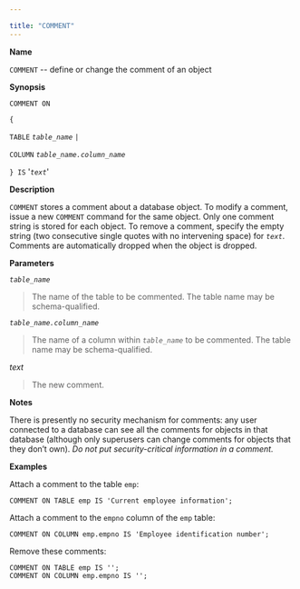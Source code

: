 ---

title: "COMMENT"
---

<div id="comment" class="registered_link"></div>

**Name**

`COMMENT` -- define or change the comment of an object

**Synopsis**

`COMMENT ON`

`{`

  `TABLE` *`table_name`* `|`

  `COLUMN` *`table_name.column_name`*

`} IS` \'*`text`*'

**Description**

`COMMENT` stores a comment about a database object. To modify a comment, issue a new `COMMENT` command for the same object. Only one comment string is stored for each object. To remove a comment, specify the empty string (two consecutive single quotes with no intervening space) for *`text`*. Comments are automatically dropped when the object is dropped.

**Parameters**

*`table_name`*

> The name of the table to be commented. The table name may be schema-qualified.

*`table_name.column_name`*

> The name of a column within *`table_name`* to be commented. The table name may be schema-qualified.

*text*

> The new comment.

**Notes**

There is presently no security mechanism for comments: any user connected to a database can see all the comments for objects in that database (although only superusers can change comments for objects that they don’t own). *Do not put security-critical information in a comment.*

**Examples**

Attach a comment to the table `emp`:

```
COMMENT ON TABLE emp IS 'Current employee information';
```

Attach a comment to the `empno` column of the `emp` table:

```
COMMENT ON COLUMN emp.empno IS 'Employee identification number';
```

Remove these comments:

```
COMMENT ON TABLE emp IS '';
COMMENT ON COLUMN emp.empno IS '';
```

